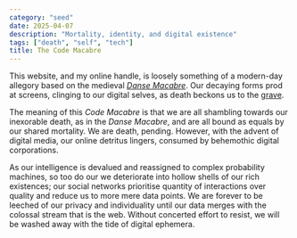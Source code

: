```yaml
---
category: "seed"
date: 2025-04-07
description: "Mortality, identity, and digital existence"
tags: ["death", "self", "tech"]
title: The Code Macabre
---
```


This website, and my online handle, is loosely something of a modern-day allegory based on the medieval [_Danse Macabre_](https://en.wikipedia.org/wiki/Danse_Macabre). Our decaying forms prod at screens, clinging to our digital selves, as death beckons us to the [grave](/notes/on-graveyards).

The meaning of this _Code Macabre_ is that we are all shambling towards our inexorable death, as in the _Danse Macabre_, and are all bound as equals by our shared mortality. We are death, pending. However, with the advent of digital media, our online detritus lingers, consumed by behemothic digital corporations.

As our intelligence is devalued and reassigned to complex probability machines, so too do our we deteriorate into hollow shells of our rich existences; our social networks prioritise quantity of interactions over quality and reduce us to more mere data points. We are forever to be leeched of our privacy and individuality until our data merges with the colossal stream that is the web. Without concerted effort to resist, we will be washed away with the tide of digital ephemera.
